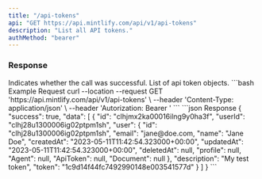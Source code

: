 ```yaml
---
title: "/api-tokens"
api: "GET https://api.mintlify.com/api/v1/api-tokens"
description: "List all API tokens."
authMethod: "bearer"
---
```


### Response

<ResponseField name="success" type="boolean">
  Indicates whether the call was successful.
</ResponseField>

<ResponseField name="data" type="object">
  List of api token objects.
</ResponseField>

<RequestExample>
```bash Example Request
curl --location --request GET 'https://api.mintlify.com/api/v1/api-tokens' \
--header 'Content-Type: application/json' \
--header 'Autorization: Bearer <token>'
```
</RequestExample>

<ResponseExample>
```json Response
{
  "success": true,
  "data": [
    {
      "id": "clhjmx2ka00016ilng9y0ha3f",
      "userId": "clhj28u1300006ig02ptpm1sh",
      "user": {
          "id": "clhj28u1300006ig02ptpm1sh",
          "email": "jane@doe.com,
          "name": "Jane Doe",
          "createdAt": "2023-05-11T11:42:54.323000+00:00",
          "updatedAt": "2023-05-11T11:42:54.323000+00:00",
          "deletedAt": null,
          "profile": null,
          "Agent": null,
          "ApiToken": null,
          "Document": null
      },
      "description": "My test token",
      "token": "1c9d14f44fc7492990148e003541577d"    
    }
  ]
}
```
</ResponseExample>
